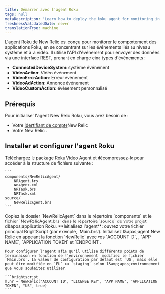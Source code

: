 ```yaml
---
title: Démarrer avec l'agent Roku
tags: null
metaDescription: 'Learn how to deploy the Roku agent for monitoring in New Relic, including UI, copy/paste, and API options.'
freshnessValidatedDate: never
translationType: machine
---
```


L'agent Roku de New Relic est conçu pour monitorer le comportement des applications Roku, en se concentrant sur les événements liés au niveau système et à la vidéo. Il utilise l'API d'événement pour envoyer des données via une interface REST, prenant en charge cinq types d'événements :

* **ConnectedDeviceSystem**: système événement
* **VideoAction**: Vidéo événement
* **VideoErrorAction**: Erreur événement
* **VideoAdAction**: Annonce événement
* **VideoCustomAction**: événement personnalisé

## Prérequis

Pour initialiser l'agent New Relic Roku, vous avez besoin de :

* Votre [identifiant de compte](/docs/accounts-partnerships/accounts/account-setup/account-id)New Relic
* Votre New Relic <InlinePopover type="licenseKey" />.

## Installer et configurer l'agent Roku

<Steps>
  <Step>
    Téléchargez le package Roku Video Agent et décompressez-le pour accéder à la structure de fichiers suivante :

    ```
    components/NewRelicAgent/
        NRAgent.brs
        NRAgent.xml
        NRTask.brs
        NRTask.xml
    source/
        NewRelicAgent.brs
    ```
  </Step>

  <Step>
    Copiez le dossier `NewRelicAgent` dans le répertoire `components` et le fichier `NewRelicAgent.brs` dans le répertoire `source` de votre projet d&amp;apos;application Roku.
  </Step>

  <Step>
    **Initialisez l'agent**: ouvrez votre fichier principal BrightScript (par exemple, `Main.brs`). Initialisez l&amp;apos;agent New Relic en appelant la fonction `NewRelic` avec vos `ACCOUNT ID`, <InlinePopover type="licenseKey" />, `APP NAME`, `APPLICATION TOKEN` et `ENDPOINT`.

    Pour configurer l'agent afin qu'il utilise différents points de terminaison en fonction de l'environnement, modifiez le fichier `Main.brs`. La valeur de configuration par défaut est `US`, mais elle peut être modifiée en `EU` ou `staging` selon l&amp;apos;environnement que vous souhaitez utiliser.

    ```brightscript
    m.nr = NewRelic("ACCOUNT ID", "LICENSE KEY", "APP NAME", "APPLICATION TOKEN", "US", true)
    ```
  </Step>
</Steps>